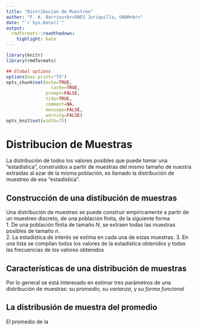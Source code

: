 ```yaml
---
title: "Distribucion de Muestreo"
author: "F. A. Barrios<br>ENES Juriquilla, UNAM<br>"
date: "`r Sys.Date()`"
output:
  rmdformats::readthedown:
    highlight: kate
---
```



```r
library(knitr)
library(rmdformats)

## Global options
options(max.print="75")
opts_chunk$set(echo=TRUE,
	             cache=TRUE,
               prompt=FALSE,
               tidy=TRUE,
               comment=NA,
               message=FALSE,
               warning=FALSE)
opts_knit$set(width=75)
```
# Distribucion de Muestras  
La distribución de todos los valores posibles que puede tomar una "estadística", construidos a partir de muestras del mismo tamaño de nuestra extraídas al azar de la misma población, es llamado la distribución de muestreo de esa "estadística".  

## Construcción de una distibución de muestras  
Una distribución de muestreo se puede construir empiricamente a partir de un muestreo discreto, de una población finita, de la siguiente forma  
1. De una población finita de tamaño $N$, se extraen todas las muestras posibles de tamaño $n$.  
2. La estadística de interés se estima en cada una de estas muestras.
3. En una lista se compilan todos los valores de la estadística obtenidos y todas las frecuencias de los valores obtenidos  

## Características de una distribución de muestras  
Por lo general se está interesado en estimar tres parámetros de una distribución de muestras: su *promedio*, su *varianza*, y su *forma funcional*

## La distribusión de muestra del promedio  
El promedio de la 
